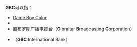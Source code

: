 '''GBC'''可以指：

* [[Game_Boy_Color|Game Boy Color]]
* {{link-en|Game Boy Camera}}
* [[直布罗陀广播电视台|直布罗陀广播电视台]]（'''G'''ibraltar '''B'''roadcasting '''C'''orporation）
* {{Link-en|中亞銀行 (美國)|GBC International Bank|中亞銀行}}（'''GBC''' International Bank）

{{disambig|cat=三字拉丁字母缩写消歧义}}